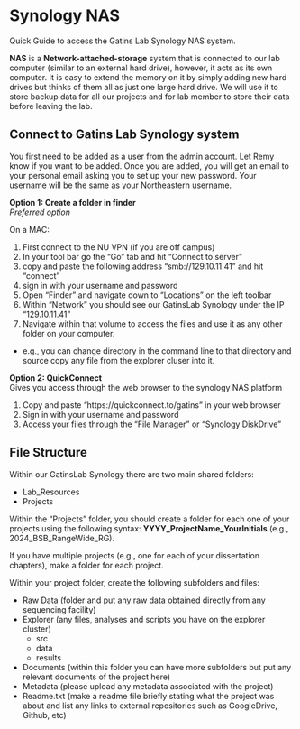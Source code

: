 # Synology NAS

Quick Guide to access the Gatins Lab Synology NAS system.

**NAS** is a **Network-attached-storage** system that is connected to our lab computer (similar to an external hard drive), however, it acts as its own computer. It is easy to extend the memory on it by simply adding new hard drives but thinks of them all as just one large hard drive. We will use it to store backup data for all our projects and for lab member to store their data before leaving the lab. 

## Connect to Gatins Lab Synology system

You first need to be added as a user from the admin account. Let Remy know if you want to be added. Once you are added, you will get an email to your personal email asking you to set up your new password. Your username will be the same as your Northeastern username. 

**Option 1: Create a folder in finder**  
*Preferred option*

On a MAC:  

1. First connect to the NU VPN (if you are off campus)  
2. In your tool bar go the "Go" tab and hit "Connect to server"  
3. copy and paste the following address "smb://129.10.11.41" and hit "connect"  
4. sign in with your username and password  
5. Open "Finder" and navigate down to "Locations" on the left toolbar   
6. Within "Network" you should see our GatinsLab Synology under the IP "129.10.11.41"  
7. Navigate within that volume to access the files and use it as any other folder on your computer. 
  - e.g., you can change directory in the command line to that directory and source copy any file from the explorer cluser into it.


**Option 2: QuickConnect**  
Gives you access through the web browser to the synology NAS platform

1. Copy and paste "https://quickconnect.to/gatins" in your web browser
2. Sign in with your username and password
3. Access your files through the "File Manager" or "Synology DiskDrive"


## File Structure

Within our GatinsLab Synology there are two main shared folders: 

* Lab_Resources
* Projects

Within the "Projects" folder, you should create a folder for each one of your projects using the following syntax: **YYYY_ProjectName_YourInitials** (e.g., 2024_BSB_RangeWide_RG).  

If you have multiple projects (e.g., one for each of your dissertation chapters), make a folder for each project. 

Within your project folder, create the following subfolders and files:

* Raw Data (folder and put any raw data obtained directly from any sequencing facility)  
* Explorer (any files, analyses and scripts you have on the explorer cluster)  
  - src  
  - data  
  - results  
* Documents (within this folder you can have more subfolders but put any relevant documents of the project here)  
* Metadata (please upload any metadata associated with the project)  
* Readme.txt (make a readme file briefly stating what the project was about and list any links to external repositories such as GoogleDrive, Github, etc)  


